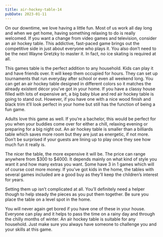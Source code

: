 ```yaml
---
title: air-hockey-table-14
pubDate: 2023-01-11
---
```


On our downtime, we love having a little fun. Most of us work all day long and when we get home, having something relaxing to do is really welcomed. If you want a change from video games and television, consider an air hockey table. This addictive, fast-paced game brings out the competitive side in just about everyone who plays it. You also don’t need to be the next Wayne Gretzky to master it. In fact, no ice skating is required at all.

This games table is the perfect addition to any household. Kids can play it and have friends over. It will keep them occupied for hours. They can set up tournaments that run everyday after school or even all weekend long. You can get an air hockey table designed in different colors so it matches the already existent décor you’ve got in your home. If you have a classy house filled with lots of expensive art, a big baby blue and red air hockey table is going to stand out. However, if you have one with a nice wood finish and black trim it’ll look perfect in your home but still has the function of being a fun game.

Adults love this game as well. If you’re a bachelor, this would be perfect for you when your buddies come over for either a chill, relaxing evening or preparing for a big night out. An air hockey table is smaller than a billiards table which saves more room but they are just as energetic, if not more. Don’t be surprised if your guests are lining up to play once they see how much fun it really is. 

The nicer the table, the more expensive it will be. The price can range anywhere from $300 to $4000. It depends mainly on what kind of style you want it and how many extras you want. Some have 3 in 1 games which will of course cost more money. If you’ve got kids in the home, the tables with several games included are a good buy as they’ll keep the children’s interest for years.

Setting them up isn’t complicated at all. You’ll definitely need a helper though to help steady the pieces as you put them together. Be sure you place the table on a level spot in the home. 

You will never again get bored if you have one of these in your house. Everyone can play and it helps to pass the time on a rainy day and through the chilly months of winter. An air hockey table is suitable for any household. Just make sure you always have someone to challenge you and your skills at this game.